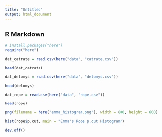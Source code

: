 ```yaml
---
title: "Untitled"
output: html_document
---
```


## R Markdown

```r
# install.packages("here")
require("here")

dat_catrate = read.csv(here("data", "catrate.csv"))

head(dat_catrate)

dat_delomys = read.csv(here("data", "delomys.csv")) 

head(delomys)

dat_rope = read.csv(here("data", "rope.csv"))

head(rope)

png(filename = here("emma_histogram.png"), width = 800, height = 600)

hist(rope$p.cut, main = "Emma's Rope p.cut Histogram")

dev.off()
```